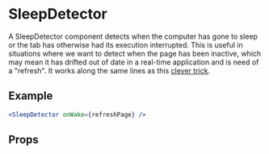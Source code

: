 
<Meta
  component={SleepDetector}
  title="🛠 Utilities/UI Interactive/SleepDetector"
/>

# SleepDetector

A SleepDetector component detects when the computer has gone to sleep or the tab has otherwise had its execution interrupted. This is useful in situations where we want to detect when the page has been inactive, which may mean it has drifted out of date in a real-time application and is need of a "refresh". It works along the same lines as this [clever trick](https://blog.alexmaccaw.com/javascript-wake-event).

## Example

```jsx
<SleepDetector onWake={refreshPage} />
```

## Props

<ArgsTable of={SleepDetector} />
